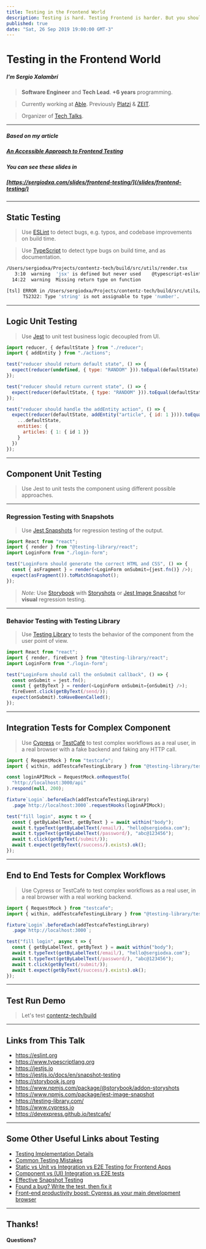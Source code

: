```yaml
---
title: Testing in the Frontend World
description: Testing is hard. Testing Frontend is harder. But you should do it anyways.
published: true
date: "Sat, 26 Sep 2019 19:00:00 GMT-3"
---
```


# Testing in the Frontend World

##### I'm Sergio Xalambrí

> **Software Engineer** and **Tech Lead**.
> **+6 years** programming.

> Currently working at [Able](https://able.co).
> Previously [Platzi](https://platzi.com) & [ZEIT](https://zeit.co).

> Organizer of [Tech Talks](https://techtalks.pe).

---

##### Based on my article

##### [An Accessible Approach to Frontend Testing](/articles/an-accessible-approach-to-frontend-testing)

##### You can see these slides in

##### [https://sergiodxa.com/slides/frontend-testing/](/slides/frontend-testing/)

---

## Static Testing

> Use [ESLint](https://eslint.org) to detect bugs, e.g. typos, and codebase improvements on build time.

> Use [TypeScript](https://www.typescriptlang.org) to detect type bugs on build time, and as documentation.

```bash
/Users/sergiodxa/Projects/contentz-tech/build/src/utils/render.tsx
   3:10  warning  'jsx' is defined but never used    @typescript-eslint/no-unused-vars
  14:22  warning  Missing return type on function

[tsl] ERROR in /Users/sergiodxa/Projects/contentz-tech/build/src/utils/parse-path.ts(27,3)
      TS2322: Type 'string' is not assignable to type 'number'.
```

---

## Logic Unit Testing

> Use [Jest](https://jestjs.io) to unit test business logic decoupled from UI.

```js
import reducer, { defaultState } from "./reducer";
import { addEntity } from "./actions";

test("reducer should return default state", () => {
  expect(reducer(undefined, { type: "RANDOM" })).toEqual(defaultState);
});

test("reducer should return current state", () => {
  expect(reducer(defaultState, { type: "RANDOM" })).toEqual(defaultState);
});

test("reducer should handle the addEntity action", () => {
  expect(reducer(defaultState, addEntity("article", { id: 1 }))).toEqual({
    ...defaultState,
    entities: {
      articles: { 1: { id 1 }}
    }
  })
});
```

---

## Component Unit Testing

> Use Jest to unit tests the component using different possible approaches.

---

### Regression Testing with Snapshots

> Use [Jest Snapshots](https://jestjs.io/docs/en/snapshot-testing) for regression testing of the output.

```js
import React from "react";
import { render } from "@testing-library/react";
import LoginForm from "./login-form";

test("LoginForm should generate the correct HTML and CSS", () => {
  const { asFragment } = render(<LoginForm onSubmit={jest.fn()} />);
  expect(asFragment()).toMatchSnapshot();
});
```

> _Note:_ Use [Storybook](https://storybook.js.org) with [Storyshots](https://www.npmjs.com/package/@storybook/addon-storyshots) or [Jest Image Snapshot](https://www.npmjs.com/package/jest-image-snapshot) for **visual** regression testing.

---

### Behavior Testing with Testing Library

> Use [Testing Library](https://testing-library.com/) to tests the behavior of the component from the user point of view.

```js
import React from "react";
import { render, fireEvent } from "@testing-library/react";
import LoginForm from "./login-form";

test("LoginForm should call the onSubmit callback", () => {
  const onSubmit = jest.fn();
  const { getByText } = render(<LoginForm onSubmit={onSubmit} />);
  fireEvent.click(getByText(/send/));
  expect(onSubmit).toHaveBeenCalled();
});
```

---

## Integration Tests for Complex Component

> Use [Cypress](https://www.cypress.io) or [TestCafé](https://devexpress.github.io/testcafe/) to test complex workflows as a real user, in a real browser with a fake backend and faking any HTTP call.

```js
import { RequestMock } from "testcafe";
import { within, addTestcafeTestingLibrary } from "@testing-library/testcafe";

const loginAPIMock = RequestMock.onRequestTo(
  "http://localhost:3000/api"
).respond(null, 200);

fixture`Login`.beforeEach(addTestcafeTestingLibrary)
  .page`http://localhost:3000`.requestHooks(loginAPIMock);

test("fill login", async t => {
  const { getByLabelText, getByText } = await within("body");
  await t.typeText(getByLabelText(/email/), "hello@sergiodxa.com");
  await t.typeText(getByLabelText(/password/), "abc@123456");
  await t.click(getByText(/submit/));
  await t.expect(getByText(/success/).exists).ok();
});
```

---

## End to End Tests for Complex Workflows

> Use Cypress or TestCafé to test complex workflows as a real user, in a real browser with a real working backend.

```js
import { RequestMock } from "testcafe";
import { within, addTestcafeTestingLibrary } from "@testing-library/testcafe";

fixture`Login`.beforeEach(addTestcafeTestingLibrary)
  .page`http://localhost:3000`;

test("fill login", async t => {
  const { getByLabelText, getByText } = await within("body");
  await t.typeText(getByLabelText(/email/), "hello@sergiodxa.com");
  await t.typeText(getByLabelText(/password/), "abc@123456");
  await t.click(getByText(/submit/));
  await t.expect(getByText(/success/).exists).ok();
});
```

---

## Test Run Demo

> Let's test [contentz-tech/build](https://github.com/contentz-tech/build)

---

## Links from This Talk

- https://eslint.org
- https://www.typescriptlang.org
- https://jestjs.io
- https://jestjs.io/docs/en/snapshot-testing
- https://storybook.js.org
- https://www.npmjs.com/package/@storybook/addon-storyshots
- https://www.npmjs.com/package/jest-image-snapshot
- https://testing-library.com/
- https://www.cypress.io
- https://devexpress.github.io/testcafe/

---

## Some Other Useful Links about Testing

- [Testing Implementation Details](https://kentcdodds.com/blog/testing-implementation-details)
- [Common Testing Mistakes](https://kentcdodds.com/blog/common-testing-mistakes/)
- [Static vs Unit vs Integration vs E2E Testing for Frontend Apps](https://kentcdodds.com/blog/unit-vs-integration-vs-e2e-tests)
- [Component vs (UI) Integration vs E2E tests](https://github.com/NoriSte/ui-testing-best-practices/blob/master/sections/testing-strategy/component-vs-integration-vs-e2e-testing.md)
- [Effective Snapshot Testing](https://kentcdodds.com/blog/effective-snapshot-testing)
- [Found a bug? Write the test, then fix it](https://github.com/NoriSte/ui-testing-best-practices/blob/master/sections/testing-strategy/write-test-then-fix-bug.md)
- [Front-end productivity boost: Cypress as your main development browser](https://dev.to/noriste/front-end-productivity-boost-cypress-as-your-main-development-browser-5cdk)

---

## Thanks!

#### Questions?
